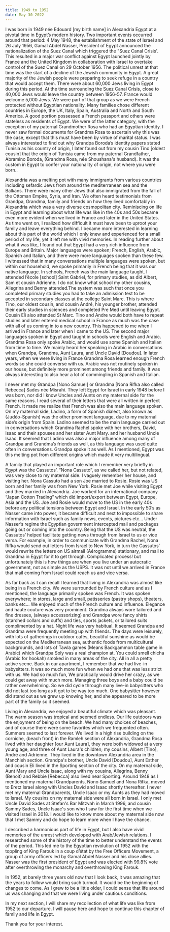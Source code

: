 ```yaml
---
title: 1949 to 1952
date: May 30 2022
---
```


I was born in 1949 née Edouard [my birth name] in Alexandria Egypt at a pivotal time in Egypt’s modern history. Two important events occurred around that period: 4 May 1948, the establishment of the state of Israel and 26 July 1956, Gamal Abdel Nasser, President of Egypt announced the nationalization of the Suez Canal which triggered the "Suez Canal Crisis'. This resulted in a major war conflict against Egypt launched jointly by France and the United Kingdom in collaboration with Israel to overtake control of the Suez Canal on 29 October 1956. 
The political unrest at that time was the start of a decline of the Jewish community in Egypt. A great majority of the Jewish people were preparing to seek refuge in a country that would accept them. There were about 60,000 Jews living in Egypt during this period. At the time surrounding the Suez Canal Crisis, close to 40,000 Jews would leave the country between 1956-57. France would welcome 5,000 Jews. We were part of that group as we were French protected without Egyptian nationality. Many families chose different countries in Europe, the UK, Italy, Spain, Australia and North and South America. A good portion possessed a French passport and others were stateless as residents of Egypt. We were of the latter category, with the exception of my paternal Grandmother Rosa who had an Egyptian identity. I never saw formal documents for Grandma Rosa to ascertain why this was the case, except that this must have been by virtue of marital status. I was always interested to find out why Grandpa Boroda’s identity papers stated Tunisia as his country of origin, I later found out from my cousin Tino [oldest cousin] that the origin of Tunisia came from my paternal Grandfather, Abramino Boroda, (Grandma Rosa, née Shoushana's husband). It was the custom in Egypt to confer your nationality of origin, not where you were born.. 

Alexandria was a melting pot with many immigrants from various countries including sefardic Jews from around the mediterranean sea and the Balkans. There were many other Jews that also immigrated from the fall of the Ottoman Empire, Syria, and Iran. We often heard testimonials from Grandpa, Grandma, family and friends on how they lived comfortably in Alexandria which was a very diverse cosmopolitan city.  Reminiscing on life in Egypt and learning about what life was like in the 40s and 50s became even more evident when we lived in France and later in the United States. As time went on, I realized how difficult it must have been to uproot your family and leave everything behind. I became more interested in learning about this part of the world which I only knew and experienced for a small period of my life, yet it left me with vivid memories. In reading further about what it was like, I found out that Egypt had a very rich influence from Europe and Britain. Major languages were spoken; French, English, Arabic, Spanish and Italian, and there were more languages spoken than these few. I witnessed that in many conversations multiple languages were spoken, but within our household, we spoke primarily in French being that it was our native language. In schools, French was the main language taught. I attended l’école [school] Saint Gabriel, for primary studies, as did Albert, Sam et cousin Adrienne. I do not know what school my other cousins, Allegrina and Benny attended.The system was such that once you completed primary studies you had to take an admission test to be accepted in secondary classes at the collège Saint Marc. This is where Tino, our oldest cousin, and cousin André, his younger brother, attended their early studies in sciences and completed Pre Med until leaving Egypt. Cousin Eli also attended St Marc. Tino and Andre would both have to repeat studies and later entered medical school in France as much was the case with all of us coming in to a new country. This happened to me when I arrived in France and later when I came to the US. The second major languages spoken in Egypt and taught in schools were English and Arabic. Grandma Rosa only spoke Arabic, and would use some Spanish and Italian from time to time. We mainly heard her speaking in Arabic in conversations when Grandpa, Grandma, Aunt Laura, and Uncle David [Doudou]. In later years, when we were  living in France Grandma Rosa learned enough French words so she could converse with us. Arabic was not routinely spoken in our house, but definitely more prominent among friends and family. It was always interesting to also hear a lot of commingling in Spanish and Italian.

I never met my Grandpa [Nono Samuel] or Grandma [Nona Rifka also called Rebecca] Sades née Misrahi. They left Egypt for Israel in early 1948 before I was born, nor did I know Uncles and Aunts on my maternal side for the same reasons. I read several of their letters that were all written in perfect French. It made me realize that French was also the main language spoken. On my maternal side, Ladino, a form of Spanish dialect, also known as (Judéo-Spanish) was the other prominent language, due to my maternal side’s origin from Spain. Ladino seemed to be the main language carried out in conversations which Grandma Rachel spoke with her brothers, David, Isaac and their spouses and her sister Aunt Mary. and her husband Uncle Isaac. It seemed that Ladino was also a major influence among many of Grandpa and Grandma’s friends as well, as this language was used quite often in conversations. Grandpa spoke it as well. As I mentioned, Egypt was this melting pot from different origins which made it very multilingual.

A family that played an important role which I remember very briefly in Egypt was the Cassutos’. “Nona Cassuto”, as we called her, but not related, was very close to my maternal side. I vaguely remember her house, and visiting her. Nona Cassuto had a son Joe married to Rosie. Rosie was US born and her family was from New York. Rosie met Joe while visiting Egypt and they married in Alexandria. Joe worked for an international company “Japan Cotton Trading” which did import/export between Egypt, Europe, Asia and the US. Joe and Rosie would move to the US in the early 40s before any political tensions between Egypt and Israel. In the early 50’s as Nasser came into power, it became difficult and next to impossible to share information with Israel such as family news, events, pictures etc… Under Nasser’s regime the Egyptian government intercepted mail and packages going out or coming into the country.  Being that the US was neutral, the Cassutos’ helped facilitate getting news through from Israel to us or vice versa. For example, in order to communicate with Grandma Rachel, Nona Rifka would send out letters from Israel to New York, in turn the Cassutos’ would rewrite the letters on US airmail (Aérogramme) stationary, and mail to Grandma in Egypt for it to get through. Complicated process! but unfortunately this is how things are when you live under an autocratic government, not as simple as the USPS. It was not until we arrived in France that mail coming from Israel could reach us and vice versa. 

As far back as I can recall I learned that living in Alexandria was almost like being in a French city. We were surrounded by French culture and as I mentioned, the language primarily spoken was French. It was spoken everywhere; in stores, large and small, patisseries (pastry shops), theaters, banks etc… We enjoyed much of the French culture and influence. Elegance and haute couture was very prominent. Grandma always wore tailored and fine dresses, (always accessorizing) and Grandpa wore  fancy shirts (starched collars and cuffs) and ties, sports jackets, or tailored suits complimented by a hat. Night life was very habitual. It seemed Grandpa and Grandma were frequently meeting up with friends. The days were leisurely, with lots of gatherings in outdoor cafés, beautiful sunshine as would be expected on the Mediterranean sea, authentic foods from multicultural backgrounds, and lots of Tawla games (Means Backgammon table game in Arabic) which Grandpa Soly was a real champion at. You could smell chicha (Arabic for hookah) smoked in many areas of the city. All in all a pretty active scene. Back in our apartment, I remember that we had live-in babysitters. It was so much more fun when we had one that was less strict with us. We had so much fun, We practically would drive her crazy, as we could get away with much more. Managing three boys and a baby could be rather overwhelming. So we did cycle through many live-in babysitters who did not last too long as it got to be way too much. One babysitter however did stand out as we grew up knowing her, and she appeared to be more part of the family so it seemed. 

Living in Alexandria, we enjoyed a beautiful climate which was pleasant. The warm season was tropical and seemed endless. Our life outdoors was the enjoyment of being on the beach. We had many choices of beaches, and of course there were some favorites which we frequented often. Summers seemed to last forever. We lived in a high rise building on the corniche, (beach front) in the Ramleh section of Alexandria, Grandma Rosa lived with her daughter [our Aunt Laura], they were both widowed at a very young age, and three of Aunt Laura's children; my cousins, Albert [Tino], Andre and Adrienne. They lived in the downtown Alexandria area in the Manchieh section. Grandpa's brother, Uncle David [Doudou], Aunt Esther and cousin Eli lived in the Sporting section of the city. On my maternal side, Aunt Mary and Uncle Isaac, along with my cousins, Allegrina, Benny (Benoit) and Rebbie [Rebecca] also lived near Sporting. Around 1948 as I mentioned my maternal Grandparents, Nono Samuel and Nona Rifka, moved to Eretz Israel along with Uncles David and Isaac shortly thereafter. I never met my maternal Grandparents, Uncle  Isaac or my Aunts as they had moved to Israel. My cousins on my maternal side were all born in Israel. I only met Uncle David Sades at Stefan's Bar Mitzvah in March 1996, and cousin Sammy Sades, Uncle Isaac's son who I saw for the first time when we visited Israel in 2018. I would like to know more about my maternal side now that I met Sammy and do hope to learn more when I have the chance.

I described a harmonious part of life in Egypt, but I also have vivid memories of the unrest which developed with Arab/Jewish relations. I researched some of the history of the time to better understand the events of the period. This led me to the Egyptian revolution of 1952 with the toppling of King Farouk in a coup d’état by the Free Officers Movement, a group of army officers led by Gamal Abdel Nasser and his close allies. Nasser was the first president of Egypt and was elected with 99.8% vote after overthrowing the monarchy and overthrowing King Farouk. 

In 1952, at barely three years old now that I look back, it was amazing that the years to follow would bring such turmoil. It would be the beginning of changes to come. As I grew to be a little older, I could sense that life around us was changing and that we were living under cautious conditions. 

In my next section, I will share my recollection of what life was like from 1952 to our departure. I will pause here and hope to continue this chapter of family and life in Egypt.

Thank you for your interest.
